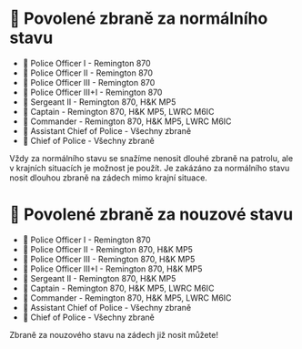 
# 🔫 Povolené zbraně za normálního stavu

- 👮 Police Officer I - Remington 870
- 👮 Police Officer II - Remington 870
- 👮 Police Officer III - Remington 870
- 👮 Police Officer III+I - Remington 870
- 👮 Sergeant II - Remington 870, H&K MP5
- 👮 Captain - Remington 870, H&K MP5, LWRC M6IC
- 👮 Commander - Remington 870, H&K MP5, LWRC M6IC
- 👮 Assistant Chief of Police - Všechny zbraně
- 👮 Chief of Police - Všechny zbraně

<Callout type="warning" emoji="⚠️">
  Vždy za normálního stavu se snažíme nenosit dlouhé zbraně na patrolu, ale v
  krajních situacích je možnost je použít. Je zakázáno za normálního stavu nosit
  dlouhou zbraně na zádech mimo krajní situace.
</Callout>

# 🔫 Povolené zbraně za nouzové stavu

- 👮 Police Officer I - Remington 870
- 👮 Police Officer II - Remington 870, H&K MP5
- 👮 Police Officer III - Remington 870, H&K MP5
- 👮 Police Officer III+I - Remington 870, H&K MP5
- 👮 Sergeant II - Remington 870, H&K MP5
- 👮 Captain - Remington 870, H&K MP5, LWRC M6IC
- 👮 Commander - Remington 870, H&K MP5, LWRC M6IC
- 👮 Assistant Chief of Police - Všechny zbraně
- 👮 Chief of Police - Všechny zbraně

<Callout type="info" emoji="ℹ️">
  Zbraně za nouzového stavu na zádech již nosit můžete!
</Callout>

